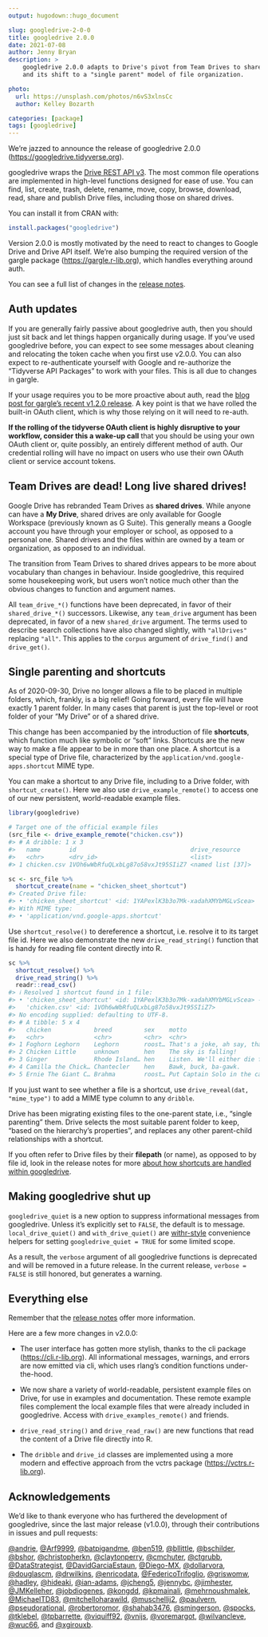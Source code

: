 ```yaml
---
output: hugodown::hugo_document

slug: googledrive-2-0-0
title: googledrive 2.0.0
date: 2021-07-08
author: Jenny Bryan
description: >
    googledrive 2.0.0 adapts to Drive's pivot from Team Drives to shared drives
    and its shift to a "single parent" model of file organization.

photo:
  url: https://unsplash.com/photos/n6vS3xlnsCc
  author: Kelley Bozarth

categories: [package]
tags: [googledrive]
---
```


<!--
TODO:
* [ ] Find photo & update yaml metadata
* [ ] Create `thumbnail-sq.jpg`; height and width should be equal
* [ ] Create `thumbnail-wd.jpg`; width should be >5x height
* [ ] `hugodown::use_tidy_thumbnails()`
-->

We're jazzed to announce the release of googledrive 2.0.0 (<https://googledrive.tidyverse.org>).

googledrive wraps the [Drive REST API v3](https://developers.google.com/drive/).
The most common file operations are implemented in high-level functions designed for ease of use.
You can find, list, create, trash, delete, rename, move, copy, browse, download, read, share and publish Drive files, including those on shared drives.

You can install it from CRAN with:

```r
install.packages("googledrive")
```

Version 2.0.0 is mostly motivated by the need to react to changes to Google Drive and Drive API itself.
We're also bumping the required version of the gargle package (<https://gargle.r-lib.org>), which handles everything around auth.

You can see a full list of changes in the [release notes](https://googledrive.tidyverse.org/news/index.html).

## Auth updates

If you are generally fairly passive about googledrive auth, then you should just sit back and let things happen organically during usage.
If you've used googledrive before, you can expect to see some messages about 
cleaning and relocating the token cache when you first use v2.0.0.
You can also expect to re-authenticate yourself with Google and re-authorize the "Tidyverse API Packages" to work with your files.
This is all due to changes in gargle.

If your usage requires you to be more proactive about auth, read the [blog post for gargle's recent v1.2.0 release](https://www.tidyverse.org/blog/2021/07/gargle-1-2-0/).
A key point is that we have rolled the built-in OAuth client, which is why those relying on it will need to re-auth.

**If the rolling of the tidyverse OAuth client is highly disruptive to your workflow, consider this a wake-up call** that you should be using your own OAuth client or, quite possibly, an entirely different method of auth.
Our credential rolling will have no impact on users who use their own OAuth client or service account tokens.

## Team Drives are dead! Long live shared drives!

Google Drive has rebranded Team Drives as **shared drives**.
While anyone can have a **My Drive**, shared drives are only available for Google Workspace (previously known as G Suite).
This generally means a Google account you have through your employer or school, as opposed to a personal one.
Shared drives and the files within are owned by a team or organization, as opposed to an individual.

The transition from Team Drives to shared drives appears to be more about vocabulary than changes in behaviour.
Inside googledrive, this required some housekeeping work, but users won't notice much other than the obvious changes to function and argument names.

All `team_drive_*()` functions have been deprecated, in favor of their `shared_drive_*()` successors.
Likewise, any `team_drive` argument has been deprecated, in favor of a new `shared_drive` argument.
The terms used to describe search collections have also changed slightly, with `"allDrives"` replacing `"all"`.
This applies to the `corpus` argument of `drive_find()` and `drive_get()`.

## Single parenting and shortcuts

As of 2020-09-30, Drive no longer allows a file to be placed in multiple folders, which, frankly, is a big relief!
Going forward, every file will have exactly 1 parent folder.
In many cases that parent is just the top-level or root folder of your "My Drive" or of a shared drive.

This change has been accompanied by the introduction of file **shortcuts**, which function much like symbolic or "soft" links.
Shortcuts are the new way to make a file appear to be in more than one place.
A shortcut is a special type of Drive file, characterized by the `application/vnd.google-apps.shortcut` MIME type.

You can make a shortcut to any Drive file, including to a Drive folder, with `shortcut_create()`.
Here we also use `drive_example_remote()` to access one of our new persistent, world-readable example files.

```r
library(googledrive)

# Target one of the official example files
(src_file <- drive_example_remote("chicken.csv"))
#> # A dribble: 1 x 3
#>   name        id                                drive_resource   
#>   <chr>       <drv_id>                          <list>           
#> 1 chicken.csv 1VOh6wWbRfuQLxbLg87o58vxJt95SIiZ7 <named list [37]>

sc <- src_file %>% 
  shortcut_create(name = "chicken_sheet_shortcut")
#> Created Drive file:
#> • 'chicken_sheet_shortcut' <id: 1YAPexlK3b3o7Mk-xadahXMYbMGLvScea>
#> With MIME type:
#> • 'application/vnd.google-apps.shortcut'
```

Use `shortcut_resolve()` to dereference a shortcut, i.e. resolve it to its target file id.
Here we also demonstrate the new `drive_read_string()` function that is handy for reading file content directly into R.

```r
sc %>% 
  shortcut_resolve() %>%
  drive_read_string() %>% 
  readr::read_csv()
#> ℹ Resolved 1 shortcut found in 1 file:
#> • 'chicken_sheet_shortcut' <id: 1YAPexlK3b3o7Mk-xadahXMYbMGLvScea> ->
#>   'chicken.csv' <id: 1VOh6wWbRfuQLxbLg87o58vxJt95SIiZ7>
#> No encoding supplied: defaulting to UTF-8.
#> # A tibble: 5 x 4
#>   chicken            breed         sex    motto                                 
#>   <chr>              <chr>         <chr>  <chr>                                 
#> 1 Foghorn Leghorn    Leghorn       roost… That's a joke, ah say, that's a joke,…
#> 2 Chicken Little     unknown       hen    The sky is falling!                   
#> 3 Ginger             Rhode Island… hen    Listen. We'll either die free chicken…
#> 4 Camilla the Chick… Chantecler    hen    Bawk, buck, ba-gawk.                  
#> 5 Ernie The Giant C… Brahma        roost… Put Captain Solo in the cargo hold.
```

If you just want to see whether a file is a shortcut, use `drive_reveal(dat, "mime_type")` to add a MIME type column to any `dribble`.

Drive has been migrating existing files to the one-parent state, i.e., "single parenting" them.
Drive selects the most suitable parent folder to keep, "based on the hierarchy's properties", and replaces any other parent-child relationships with a shortcut.

If you often refer to Drive files by their **filepath** (or name), as opposed to by file id, look in the release notes for more [about how shortcuts are handled within googledrive](https://googledrive.tidyverse.org/news/index.html#single-parenting-and-shortcuts).

## Making googledrive shut up

`googledrive_quiet` is a new option to suppress informational messages from googledrive.
Unless it's explicitly set to `FALSE`, the default is to message.
`local_drive_quiet()` and `with_drive_quiet()` are [withr-style](https://withr.r-lib.org) convenience helpers for setting `googledrive_quiet = TRUE` for some limited scope.

As a result, the `verbose` argument of all googledrive functions is deprecated and will be removed in a future release.
In the current release, `verbose = FALSE` is still honored, but generates a warning.

## Everything else

Remember that the [release notes](https://googledrive.tidyverse.org/news/index.html) offer more information.

Here are a few more changes in v2.0.0:

* The user interface has gotten more stylish, thanks to the cli package (<https://cli.r-lib.org>).
All informational messages, warnings, and errors are now emitted via cli, which uses rlang's condition functions under-the-hood.

* We now share a variety of world-readable, persistent example files on Drive, for use in examples and documentation.
These remote example files complement the local example files that were already included in googledrive.
Access with `drive_examples_remote()` and friends.

* `drive_read_string()` and `drive_read_raw()` are new functions that read the content of a Drive file directly into R.

* The `dribble` and `drive_id` classes are implemented using a more modern and effective approach from the vctrs package (<https://vctrs.r-lib.org>).

## Acknowledgements

We'd like to thank everyone who has furthered the development of googledrive, since the last major release (v1.0.0), through their contributions in issues and pull requests:

[&#x0040;andrie](https://github.com/andrie), [&#x0040;Arf9999](https://github.com/Arf9999), [&#x0040;batpigandme](https://github.com/batpigandme), [&#x0040;ben519](https://github.com/ben519), [&#x0040;bllittle](https://github.com/bllittle), [&#x0040;bschilder](https://github.com/bschilder), [&#x0040;bshor](https://github.com/bshor), [&#x0040;christopherkn](https://github.com/christopherkn), [&#x0040;claytonperry](https://github.com/claytonperry), [&#x0040;cmchuter](https://github.com/cmchuter), [&#x0040;ctgrubb](https://github.com/ctgrubb), [&#x0040;DataStrategist](https://github.com/DataStrategist), [&#x0040;DavidGarciaEstaun](https://github.com/DavidGarciaEstaun), [&#x0040;Diego-MX](https://github.com/Diego-MX), [&#x0040;dollarvora](https://github.com/dollarvora), [&#x0040;douglascm](https://github.com/douglascm), [&#x0040;drwilkins](https://github.com/drwilkins), [&#x0040;enricodata](https://github.com/enricodata), [&#x0040;FedericoTrifoglio](https://github.com/FedericoTrifoglio), [&#x0040;griswomw](https://github.com/griswomw), [&#x0040;hadley](https://github.com/hadley), [&#x0040;hideaki](https://github.com/hideaki), [&#x0040;ian-adams](https://github.com/ian-adams), [&#x0040;jcheng5](https://github.com/jcheng5), [&#x0040;jennybc](https://github.com/jennybc), [&#x0040;jimhester](https://github.com/jimhester), [&#x0040;JMKelleher](https://github.com/JMKelleher), [&#x0040;jobdiogenes](https://github.com/jobdiogenes), [&#x0040;kongdd](https://github.com/kongdd), [&#x0040;kpmainali](https://github.com/kpmainali), [&#x0040;mehrnoushmalek](https://github.com/mehrnoushmalek), [&#x0040;MichaelTD83](https://github.com/MichaelTD83), [&#x0040;mitchelloharawild](https://github.com/mitchelloharawild), [&#x0040;muschellij2](https://github.com/muschellij2), [&#x0040;paulvern](https://github.com/paulvern), [&#x0040;pseudorational](https://github.com/pseudorational), [&#x0040;robertoromor](https://github.com/robertoromor), [&#x0040;shahab3476](https://github.com/shahab3476), [&#x0040;smingerson](https://github.com/smingerson), [&#x0040;spocks](https://github.com/spocks), [&#x0040;tklebel](https://github.com/tklebel), [&#x0040;tpbarrette](https://github.com/tpbarrette), [&#x0040;viquiff92](https://github.com/viquiff92), [&#x0040;vnijs](https://github.com/vnijs), [&#x0040;voremargot](https://github.com/voremargot), [&#x0040;wilvancleve](https://github.com/wilvancleve), [&#x0040;wuc66](https://github.com/wuc66), and [&#x0040;xgirouxb](https://github.com/xgirouxb).
